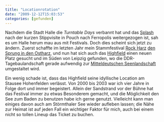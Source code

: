 ```yaml
---
title: "Locationrotation"
date: "2009-12-12T15:03:53"
categories: [gefunden]
---
```


Nachdem die Stadt Halle die *Turntable Days* verbannt hat und das [Splash](http://blogs.splash-mag.de/splash-mag/2009/07/01/das-splash-09-wird-in-ferropolis-gefeiert/) nach der kurzen Stippvisite in Pouch nach Ferropolis weitergezogen ist, sah es um Halle herum mau aus mit Festivals. Doch dies scheint sich jetzt zu ändern. Zuerst schaffte im letzten Jahr mein Stammfestival [Rock Harz](http://www.rockharz.com/) [den Sprung in den Ostharz](/blog/2009/07/12/rock-harz-2009/), und nun hat sich auch das [Highfield](http://www.highfield.de/) einen neuen Platz gesucht und im Süden von Leipzig gefunden, wo die DDR-Tagebaulandschaft gerade aufwendig zur [Mitteldeutschen Seenlandschaft](http://www.mitteldeutsche-seenlandschaft.de/) umgestaltet wird.

Ein wenig schade ist, dass das Highfield seine idyllische Location am Stausee Hohenfelden verlässt. Von 2000 bis 2003 war ich vier Jahre in Folge dort und immer begeistert. Allein der Sandstrand vor der Bühne hat das Festival immer zu etwas Besonderem gemacht, und die Möglichkeit den See zum Baden zu benutzen habe ich gerne genutzt. Vielleicht kann man einiges davon auch am Störmthaler See wieder aufleben lassen; die Nähe zur Heimat ist auf jeden Fall ein wichtiger Faktor für mich, auch bei einem nicht so tollen Lineup das Ticket zu buchen.
